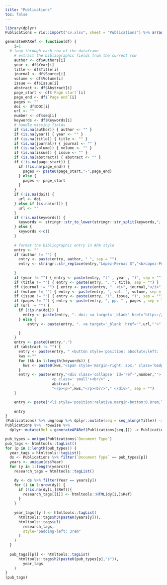 ```yaml
---
title: "Publications"
toc: false
---
```

```r
library(dplyr)
Publications = rio::import("cv.xlsx", sheet = "Publications") %>% arrange(desc(Year))

generateAPARef <- function(df) {
    i=1
  # loop through each row of the dataframe
    # extract the bibliographic fields from the current row
    author <- df$Authors[i]
    year <- df$Year[i]
    title <- df$Title[i]
    journal <- df$Source[i]
    volume <- df$Volume[i]
    issue <- df$Issue[i]
    abstract <- df$Abstract[i]
    page_start <- df$`Page start`[i]
    page_end <- df$`Page end`[i]
    pages <- ""
    doi <- df$DOI[i]
    url <- ""
    number <- df$seq[i]
    keywords <- df$Keywords[i]
    # handle missing fields
    if (is.na(author)) { author <- "" }
    if (is.na(year)) { year <- "" }
    if (is.na(title)) { title <- "" }
    if (is.na(journal)) { journal <- "" }
    if (is.na(volume)) { volume <- "" }
    if (is.na(issue)) { issue <- "" }
    if (is.na(abstract)) { abstract <- "" }
    if (!is.na(page_start)) {
      if (!is.na(page_end)) {
        pages <- paste0(page_start,"-",page_end) 
      } else {
        pages <- page_start
      }
    }
    if (!is.na(doi)) {
      url <- doi 
    } else if (is.na(url)) {
      url <- ""
    }
    if (!is.na(keywords)) {
      keywords <- stringr::str_to_lower(stringr::str_split(keywords,"; ")[[1]])
    } else {
      keywords <-c()
    }
    
    # format the bibliographic entry in APA style
    entry <- ""
    if (author != "") { 
      entry <- paste(entry, author, " ", sep = "")
      entry <- stringr::str_replace(entry,"López-Pernas S","<b>López-Pernas S</b>")
    
    }
    if (year != "") { entry <- paste(entry, "(" , year , ")", sep = "") }
    if (title != "") { entry <- paste(entry, ". ", title, sep = "") }
    if (journal != "") { entry <- paste(entry, ". <i>", journal,"</i>", sep = "") }
    if (volume != "") { entry <- paste(entry, ", vol. ", volume, sep = "") }
    if (issue != "") { entry <- paste(entry, "(", issue, ")", sep = "") }
    if (pages != "") { entry <- paste(entry, ", pp. " , pages , sep = "") }
    if (url != "") { 
      if (!is.na(doi)) {
        entry <- paste(entry, ". doi: <a target='_blank' href='https://doi.org/",url,"'>" , url , "</a>" ,sep = "") 
      } else {
          entry <- paste(entry, ". <a target='_blank' href='",url,"'>" , url , "</a>" ,sep = "") 

      }
    }
    entry <- paste0(entry,".")
    if (abstract != "") { 
      entry <- paste(entry, " <button style='position: absolute;left: -35px; top: 0;line-height: 1.2;border-width: 0px;' type='button' data-bs-toggle='collapse' data-bs-target='#ref-",number,"'   aria-expanded='false'  aria-controls='ref-",number,"' class='btn btn-sm btn-success'>+</button>", sep = "")
      kws <-""
      for (kk in 1:length(keywords)) {
        kws <- paste0(kws,"<span style='margin-right: 2px;' class='badge rounded-pill bg-secondary'>",keywords[kk],"</span>")
      }
      entry <- paste(entry,"<div class='collapse' id='ref-",number,"'>
                     <p class=' small'><br/>" , 
                     abstract , 
                     "</p><p>",kws,"</p><br/>"," </div>", sep = "") 
    }

    entry <- paste("<li style='position:relative;margin-bottom:0.8rem;list-style:none;'>", entry, "</li>", sep = "")
    
    entry
}
(Publications) %>% ungroup %>% dplyr::mutate(seq = seq_along(Title)) -> Publications
Publications %>%  rowwise %>% 
  dplyr::mutate(Ref = generateAPARef(Publications[seq,])) -> Publications
```

```r
pub_types = unique(Publications$`Document Type`)
pub_tags <- htmltools::tagList()
for (p in 1:length(pub_types)) {
  year_tags = htmltools::tagList()
  ds <- Publications %>% filter(`Document Type` == pub_types[p])
  years <- unique(ds$Year)
  for (y in 1:length(years)){
    research_tags = htmltools::tagList()

    dy <- ds %>% filter(Year == years[y])
    for (i in 1:nrow(dy)) {
      if (!is.na(dy[i,]$Ref)){
        research_tags[[i]] <- htmltools::HTML(dy[i,]$Ref)
      }
    }
    
    year_tags[[y]] <- htmltools::tagList(
      htmltools::tags$h3(paste0(years[y])),
      htmltools::tags$ul(
        research_tags,
        style="padding-left: 3rem"
      )
    )
  }
  
  pub_tags[[p]] <- htmltools::tagList(
      htmltools::tags$h2(paste0(pub_types[p],"s")),
        year_tags
    )
}
(pub_tags)

```
 
